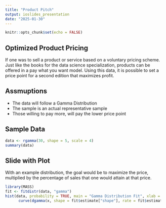 ```yaml
---
title: "Product Pitch"
output: ioslides_presentation
date: "2025-01-30"
---
```


```r
knitr::opts_chunk$set(echo = FALSE)
```

## Optimized Product Pricing

If one was to sell a product or service based on a voluntary pricing scheme. Just like the books for the
data science specialization, products can be offered in a pay what you want model. Using this data, it is
possible to set a price point for a second edition that maximizes profit.

## Assmuptions

- The data will follow a Gamma Distribution
- The sample is an actual representative sample
- Those willing to pay more, will pay the lower price point

## Sample Data


```r
data <- rgamma(30, shape = 5, scale = 4)
summary(data)
```

## Slide with Plot

With an example distribution, the goal would be to maximize the price, multiplied by the percentage of sales
that one would attain at that price.

```r
library(MASS)
fit <- fitdistr(data, "gamma")
hist(data, probability = TRUE, main = "Gamma Distribution Fit", xlab = "Value")
      curve(dgamma(x, shape = fit$estimate["shape"], rate = fit$estimate["rate"]), add = TRUE, col = "blue")
```

